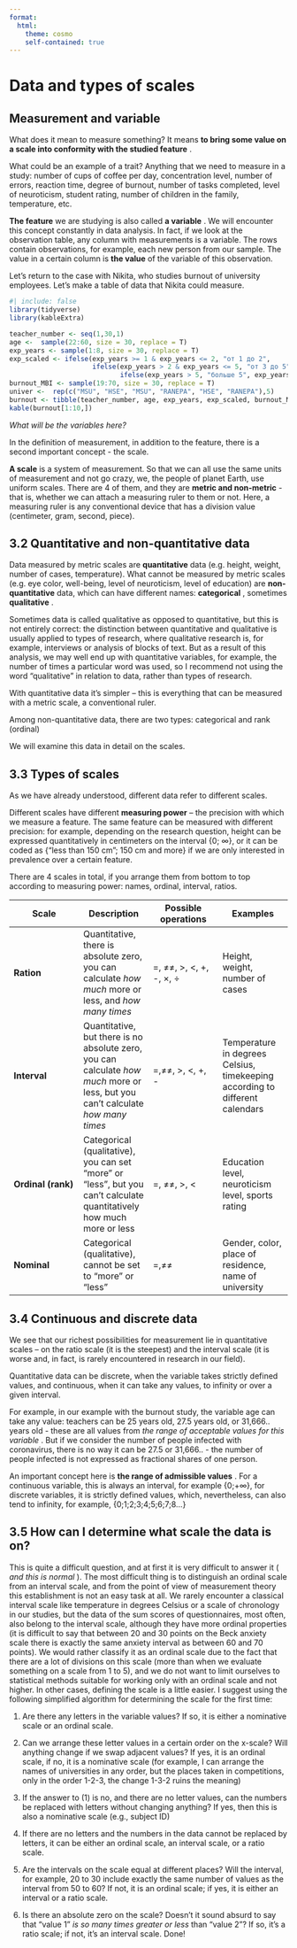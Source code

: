 ```yaml
---
format:
  html:
    theme: cosmo
    self-contained: true
---
```


# Data and types of scales

## Measurement and variable

What does it mean to measure something? It means **to bring some value on a scale into conformity with the studied feature** .

What could be an example of a trait? Anything that we need to measure in a study: number of cups of coffee per day, concentration level, number of errors, reaction time, degree of burnout, number of tasks completed, level of neuroticism, student rating, number of children in the family, temperature, etc.

**The feature** we are studying is also called **a variable** . We will encounter this concept constantly in data analysis. In fact, if we look at the observation table, any column with measurements is a variable. The rows contain observations, for example, each new person from our sample. The value in a certain column is **the value** of the variable of this observation.

Let's return to the case with Nikita, who studies burnout of university employees. Let's make a table of data that Nikita could measure.

```r
#| include: false
library(tidyverse)
library(kableExtra)
```

```r
teacher_number <- seq(1,30,1)
age <-  sample(22:60, size = 30, replace = T)
exp_years <- sample(1:8, size = 30, replace = T)
exp_scaled <- ifelse(exp_years >= 1 & exp_years <= 2, "от 1 до 2",
                     ifelse(exp_years > 2 & exp_years <= 5, "от 3 до 5",
                            ifelse(exp_years > 5, "больше 5", exp_years)))
burnout_MBI <- sample(19:70, size = 30, replace = T)
univer <-  rep(c("MSU", "HSE", "MSU", "RANEPA", "HSE", "RANEPA"),5)
burnout <- tibble(teacher_number, age, exp_years, exp_scaled, burnout_MBI, univer)
kable(burnout[1:10,])
```

*What will be the variables here?*

In the definition of measurement, in addition to the feature, there is a second important concept - the scale.

**A scale** is a system of measurement. So that we can all use the same units of measurement and not go crazy, we, the people of planet Earth, use uniform scales. There are 4 of them, and they are **metric and non-metric** - that is, whether we can attach a measuring ruler to them or not. Here, a measuring ruler is any conventional device that has a division value (centimeter, gram, second, piece).

## 3.2 Quantitative and non-quantitative data

Data measured by metric scales are **quantitative** data (e.g. height, weight, number of cases, temperature). What cannot be measured by metric scales (e.g. eye color, well-being, level of neuroticism, level of education) are **non-quantitative** data, which can have different names: **categorical** , sometimes **qualitative** .

Sometimes data is called qualitative as opposed to quantitative, but this is not entirely correct: the distinction between quantitative and qualitative is usually applied to types of research, where qualitative research is, for example, interviews or analysis of blocks of text. But as a result of this analysis, we may well end up with quantitative variables, for example, the number of times a particular word was used, so I recommend not using the word “qualitative” in relation to data, rather than types of research.

With quantitative data it’s simpler – this is everything that can be measured with a metric scale, a conventional ruler.

Among non-quantitative data, there are two types: categorical and rank (ordinal)

We will examine this data in detail on the scales.

## 3.3 Types of scales

As we have already understood, different data refer to different scales.

Different scales have different **measuring power** – the precision with which we measure a feature. The same feature can be measured with different precision: for example, depending on the research question, height can be expressed quantitatively in centimeters on the interval {0; ∞}, or it can be coded as {“less than 150 cm”; 150 cm and more} if we are only interested in prevalence over a certain feature.

There are 4 scales in total, if you arrange them from bottom to top according to measuring power: names, ordinal, interval, ratios.

| **Scale** | **Description** | **Possible operations** | **Examples** |
|------------------|------------------|------------------|------------------|
| **Ration** | Quantitative, there is absolute zero, you can calculate *how much* more or less, and *how many times* | =, ≠≠, \>, \<, +, -, ×, ÷ | Height, weight, number of cases |
| **Interval** | Quantitative, but there is no absolute zero, you can calculate *how much* more or less, but you can't calculate *how many times* | =,≠≠, \>, \<, +, - | Temperature in degrees Celsius, timekeeping according to different calendars |
| **Ordinal (rank)** | Categorical (qualitative), you can set “more” or “less”, but you can’t calculate quantitatively how much more or less | =, ≠≠, \>, \< | Education level, neuroticism level, sports rating |
| **Nominal** | Categorical (qualitative), cannot be set to “more” or “less” | =,≠≠ | Gender, color, place of residence, name of university |

## 3.4 Continuous and discrete data

We see that our richest possibilities for measurement lie in quantitative scales – on the ratio scale (it is the steepest) and the interval scale (it is worse and, in fact, is rarely encountered in research in our field).

Quantitative data can be discrete, when the variable takes strictly defined values, and continuous, when it can take any values, to infinity or over a given interval.

For example, in our example with the burnout study, the variable age can take any value: teachers can be 25 years old, 27.5 years old, or 31,666.. years old - these are all values ​​from *the range of acceptable values ​​for this variable* . But if we consider the number of people infected with coronavirus, there is no way it can be 27.5 or 31,666.. - the number of people infected is not expressed as fractional shares of one person.

An important concept here is **the range of admissible values** . For a continuous variable, this is always an interval, for example {0;+∞}, for discrete variables, it is strictly defined values, which, nevertheless, can also tend to infinity, for example, {0;1;2;3;4;5;6;7;8…}

## 3.5 How can I determine what scale the data is on?

This is quite a difficult question, and at first it is very difficult to answer it ( *and this is normal* ). The most difficult thing is to distinguish an ordinal scale from an interval scale, and from the point of view of measurement theory this establishment is not an easy task at all. We rarely encounter a classical interval scale like temperature in degrees Celsius or a scale of chronology in our studies, but the data of the sum scores of questionnaires, most often, also belong to the interval scale, although they have more ordinal properties (it is difficult to say that between 20 and 30 points on the Beck anxiety scale there is exactly the same anxiety interval as between 60 and 70 points). We would rather classify it as an ordinal scale due to the fact that there are a lot of divisions on this scale (more than when we evaluate something on a scale from 1 to 5), and we do not want to limit ourselves to statistical methods suitable for working only with an ordinal scale and not higher. In other cases, defining the scale is a little easier. I suggest using the following simplified algorithm for determining the scale for the first time:

1.  Are there any letters in the variable values? If so, it is either a nominative scale or an ordinal scale.

2.  Can we arrange these letter values ​​in a certain order on the x-scale? Will anything change if we swap adjacent values? If yes, it is an ordinal scale, if no, it is a nominative scale (for example, I can arrange the names of universities in any order, but the places taken in competitions, only in the order 1-2-3, the change 1-3-2 ruins the meaning)

3.  If the answer to (1) is no, and there are no letter values, can the numbers be replaced with letters without changing anything? If yes, then this is also a nominative scale (e.g., subject ID)

4.  If there are no letters and the numbers in the data cannot be replaced by letters, it can be either an ordinal scale, an interval scale, or a ratio scale.

5.  Are the intervals on the scale equal at different places? Will the interval, for example, 20 to 30 include exactly the same number of values ​​as the interval from 50 to 60? If not, it is an ordinal scale; if yes, it is either an interval or a ratio scale.

6.  Is there an absolute zero on the scale? Doesn't it sound absurd to say that "value 1" *is so many times greater or less* than "value 2"? If so, it's a ratio scale; if not, it's an interval scale. Done!
